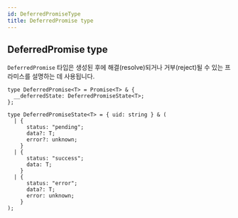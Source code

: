 ```yaml
---
id: DeferredPromiseType
title: DeferredPromise type
---
```


## DeferredPromise type

`DeferredPromise` 타입은 생성된 후에 해결(resolve)되거나 거부(reject)될 수 있는 프라미스를 설명하는 데 사용됩니다.

```tsx
type DeferredPromise<T> = Promise<T> & {
  __deferredState: DeferredPromiseState<T>;
};

type DeferredPromiseState<T> = { uid: string } & (
  | {
      status: "pending";
      data?: T;
      error?: unknown;
    }
  | {
      status: "success";
      data: T;
    }
  | {
      status: "error";
      data?: T;
      error: unknown;
    }
);
```
